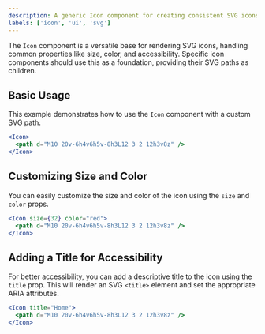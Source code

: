 ```yaml
---
description: A generic Icon component for creating consistent SVG icons.
labels: ['icon', 'ui', 'svg']
---
```


The `Icon` component is a versatile base for rendering SVG icons, handling common properties like size, color, and accessibility.
Specific icon components should use this as a foundation, providing their SVG paths as children.

## Basic Usage

This example demonstrates how to use the `Icon` component with a custom SVG path.

```jsx
<Icon>
  <path d="M10 20v-6h4v6h5v-8h3L12 3 2 12h3v8z" />
</Icon>
```

## Customizing Size and Color

You can easily customize the size and color of the icon using the `size` and `color` props.

```jsx
<Icon size={32} color="red">
  <path d="M10 20v-6h4v6h5v-8h3L12 3 2 12h3v8z" />
</Icon>
```

## Adding a Title for Accessibility

For better accessibility, you can add a descriptive title to the icon using the `title` prop.
This will render an SVG `<title>` element and set the appropriate ARIA attributes.

```jsx
<Icon title="Home">
  <path d="M10 20v-6h4v6h5v-8h3L12 3 2 12h3v8z" />
</Icon>